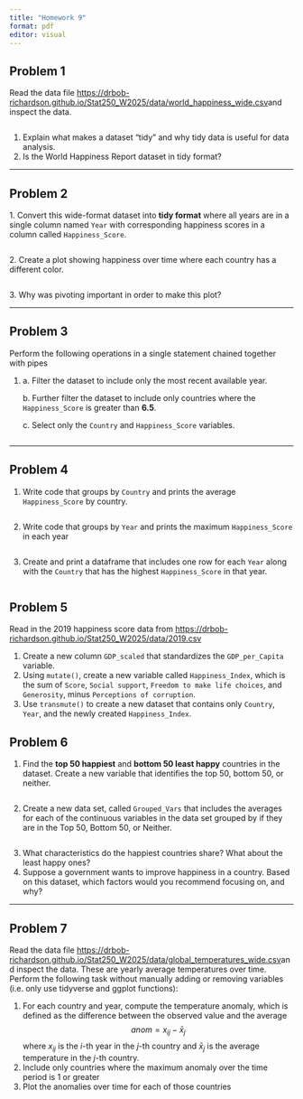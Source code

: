 ```yaml
---
title: "Homework 9"
format: pdf
editor: visual
---
```


## **Problem 1**

Read the data file <https://drbob-richardson.github.io/Stat250_W2025/data/world_happiness_wide.csv>and inspect the data.

```r

```

1.  Explain what makes a dataset "tidy" and why tidy data is useful for data analysis.
2.  Is the World Happiness Report dataset in tidy format?

------------------------------------------------------------------------

## **Problem 2**

1\. Convert this wide-format dataset into **tidy format** where all years are in a single column named `Year` with corresponding happiness scores in a column called `Happiness_Score`.

```r

```

2\. Create a plot showing happiness over time where each country has a different color.

```r

```

3\. Why was pivoting important in order to make this plot?

------------------------------------------------------------------------

## **Problem 3**

Perform the following operations in a single statement chained together with pipes

1.  a\. Filter the dataset to include only the most recent available year.

    b\. Further filter the dataset to include only countries where the `Happiness_Score` is greater than **6.5**.

    c\. Select only the `Country` and `Happiness_Score` variables.

```r

```

------------------------------------------------------------------------

## **Problem 4**

1.  Write code that groups by `Country` and prints the average `Happiness_Score` by country.

```r

```

2.  Write code that groups by `Year` and prints the maximum `Happiness_Score` in each year

```r

```

3.  Create and print a dataframe that includes one row for each `Year` along with the `Country` that has the highest `Happiness_Score` in that year.

```r

```

## **Problem 5**

Read in the 2019 happiness score data from <https://drbob-richardson.github.io/Stat250_W2025/data/2019.csv>

1.  Create a new column `GDP_scaled` that standardizes the `GDP_per_Capita` variable.
2.  Using `mutate()`, create a new variable called `Happiness_Index`, which is the sum of `Score`, `Social support`, `Freedom to make life choices`, and `Generosity`, minus `Perceptions of corruption`.
3.  Use `transmute()` to create a new dataset that contains only `Country`, `Year`, and the newly created `Happiness_Index`.

## **Problem 6**

1.  Find the **top 50 happiest** and **bottom 50 least happy** countries in the dataset. Create a new variable that identifies the top 50, bottom 50, or neither.

```r

```

2.  Create a new data set, called `Grouped_Vars` that includes the averages for each of the continuous variables in the data set grouped by if they are in the Top 50, Bottom 50, or Neither.

```r

```

3.  What characteristics do the happiest countries share? What about the least happy ones?
4.  Suppose a government wants to improve happiness in a country. Based on this dataset, which factors would you recommend focusing on, and why?

------------------------------------------------------------------------

## **Problem 7**
Read the data file <https://drbob-richardson.github.io/Stat250_W2025/data/global_temperatures_wide.csv>and inspect the data. These are yearly average temperatures over time. Perform the following task without manually adding or removing variables (i.e. only use tidyverse and ggplot functions):

1.  For each country and year, compute the temperature anomaly, which is defined as the difference between the observed value and the average $$anom = x_{ij} - \bar{x}_j$$ where $x_{ij}$ is the $i$-th year in the $j$-th country and $\bar{x}_j$ is the average temperature in the $j$-th country.
2.  Include only countries where the maximum anomaly over the time period is 1 or greater
3. Plot the anomalies over time for each of those countries
